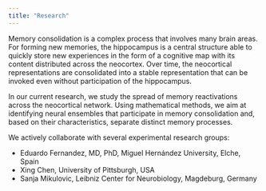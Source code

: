```yaml
---
title: "Research"
---
```


Memory consolidation is a complex process that involves many brain areas. For forming new memories, the hippocampus is a central structure able to quickly store new experiences in the form of a cognitive map with its content distributed across the neocortex. Over time, the neocortical representations are consolidated into a stable representation that can be invoked even without participation of the hippocampus.

In our current research, we study the spread of memory reactivations across the neocortical network. Using mathematical methods, we aim at identifying neural ensembles that participate in memory consolidation and, based on their characteristics, separate distinct memory processes.

We actively collaborate with several experimental research groups:

- Eduardo Fernandez, MD, PhD, Miguel Hernández University, Elche, Spain
- Xing Chen, University of Pittsburgh, USA
- Sanja Mikulovic, Leibniz Center for Neurobiology, Magdeburg, Germany